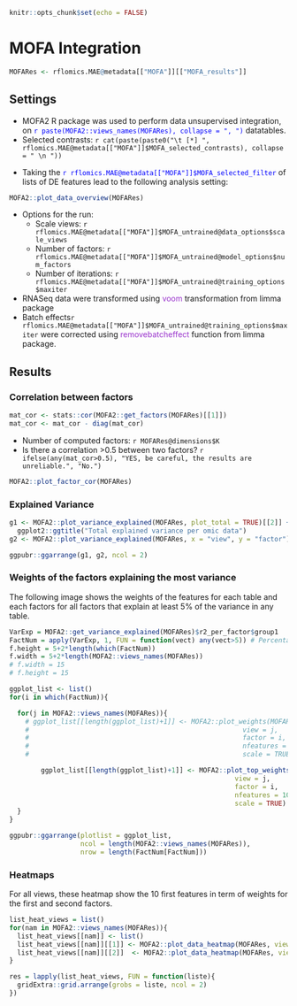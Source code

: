 
```r
knitr::opts_chunk$set(echo = FALSE)
```

# MOFA Integration

```r
MOFARes <- rflomics.MAE@metadata[["MOFA"]][["MOFA_results"]]
```

## Settings

* MOFA2  R package was used to perform data unsupervised integration, on <span style="color:blue">`r paste(MOFA2::views_names(MOFARes), collapse = ", ")`</span> datatables.
* Selected contrasts: `r cat(paste(paste0("\t [*] ", rflomics.MAE@metadata[["MOFA"]]$MOFA_selected_contrasts), collapse = " \n "))` 

<!-- TODO The above does not work... -->
* Taking the <span style="color:blue">`r rflomics.MAE@metadata[["MOFA"]]$MOFA_selected_filter`</span> of lists of DE features lead to the following analysis setting: 

```r
MOFA2::plot_data_overview(MOFARes)
```

* Options for the run:
  * Scale views: `r rflomics.MAE@metadata[["MOFA"]]$MOFA_untrained@data_options$scale_views` 
  * Number of factors: `r rflomics.MAE@metadata[["MOFA"]]$MOFA_untrained@model_options$num_factors` 
  * Number of iterations: `r rflomics.MAE@metadata[["MOFA"]]$MOFA_untrained@training_options$maxiter` 
* RNASeq data were transformed using <span style="color:DarkOrchid">voom</span> transformation from limma package 
* Batch effects`r rflomics.MAE@metadata[["MOFA"]]$MOFA_untrained@training_options$maxiter`  were corrected using <span style="color:DarkOrchid">removebatcheffect</span> function from limma package.

##  Results


### Correlation between factors

```r
mat_cor <- stats::cor(MOFA2::get_factors(MOFARes)[[1]])
mat_cor <- mat_cor - diag(mat_cor)
```

* Number of computed factors: `r MOFARes@dimensions$K` 
* Is there a correlation >0.5 between two factors? `r ifelse(any(mat_cor>0.5), "YES, be careful, the results are unreliable.", "No.")`

```r
MOFA2::plot_factor_cor(MOFARes)
```

### Explained Variance

```r
g1 <- MOFA2::plot_variance_explained(MOFARes, plot_total = TRUE)[[2]] + # compute both per factor and per table by default.
  ggplot2::ggtitle("Total explained variance per omic data")
g2 <- MOFA2::plot_variance_explained(MOFARes, x = "view", y = "factor") + ggplot2::ggtitle("Explained variance by factors and omic data")

ggpubr::ggarrange(g1, g2, ncol = 2)
```

### Weights of the factors explaining the most variance

The following image shows the weights of the features for each table and each factors for all factors that explain at least 5\% of the variance in any table. 

```r
VarExp = MOFA2::get_variance_explained(MOFARes)$r2_per_factor$group1
FactNum = apply(VarExp, 1, FUN = function(vect) any(vect>5)) # Percentage
f.height = 5+2*length(which(FactNum))
f.width = 5+2*length(MOFA2::views_names(MOFARes))
# f.width = 15
# f.height = 15
```

```r
ggplot_list <- list()
for(i in which(FactNum)){

  for(j in MOFA2::views_names(MOFARes)){
    # ggplot_list[[length(ggplot_list)+1]] <- MOFA2::plot_weights(MOFARes,
    #                                                      view = j,
    #                                                      factor = i,
    #                                                      nfeatures = 10, 
    #                                                      scale = TRUE) + ggplot2::ggtitle(paste0(j, " - Factor ", i))

        ggplot_list[[length(ggplot_list)+1]] <- MOFA2::plot_top_weights(MOFARes,
                                                         view = j,
                                                         factor = i,
                                                         nfeatures = 10, 
                                                         scale = TRUE) + ggplot2::ggtitle(paste0(j, " - Factor ", i))
  }
}

ggpubr::ggarrange(plotlist = ggplot_list,
                  ncol = length(MOFA2::views_names(MOFARes)),
                  nrow = length(FactNum[FactNum]))
```

### Heatmaps

For all views, these heatmap show the 10 first features in term of weights for the first and second factors.

```r
list_heat_views = list()
for(nam in MOFA2::views_names(MOFARes)){
  list_heat_views[[nam]] <- list()
  list_heat_views[[nam]][[1]] <- MOFA2::plot_data_heatmap(MOFARes, view = nam, factor = 1, features = 10, main = paste0(nam, " - Factor 1"), cellheight = 20, cellwidth = 12)$gtable
  list_heat_views[[nam]][[2]]  <- MOFA2::plot_data_heatmap(MOFARes, view = nam, factor = 2, features = 10, main = paste0(nam, " - Factor 2"), cellheight = 20, cellwidth = 12)$gtable
}
```

```r
res = lapply(list_heat_views, FUN = function(liste){
  gridExtra::grid.arrange(grobs = liste, ncol = 2)
})
```

